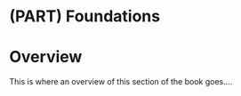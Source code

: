# (PART) Foundations {-}

# Overview {-}

This is where an overview of this section of the book goes....
